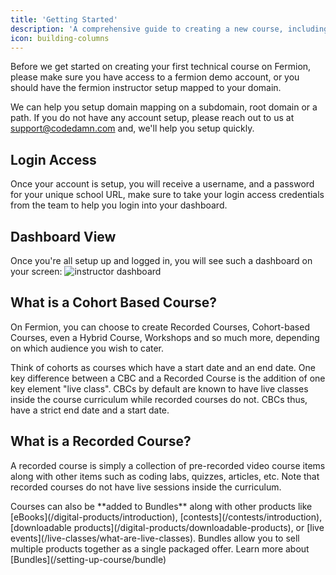 ```yaml
---
title: 'Getting Started'
description: 'A comprehensive guide to creating a new course, including defining course structure, modules, and initial setup steps.'
icon: building-columns
---
```


Before we get started on creating your first technical course on Fermion, please make sure you have access to a fermion demo account, or you should have the fermion instructor setup mapped to your domain.

We can help you setup domain mapping on a subdomain, root domain or a path. If you do not have any account setup, please reach out to us at [support@codedamn.com](mailto:support@codedamn.com) and, we'll help you setup quickly.

## Login Access

Once your account is setup, you will receive a username, and a password for your unique school URL, make sure to take your login access credentials from the team to help you login into your dashboard.

## Dashboard View

Once you're all setup up and logged in, you will see such a dashboard on your screen:
![instructor dashboard](https://codedamn-website-assets.s3.us-east-1.amazonaws.com/uploads/18-11-2024/18%E2%80%AFPM.nbcqlj.png)

## What is a Cohort Based Course?

On Fermion, you can choose to create Recorded Courses, Cohort-based Courses, even a Hybrid Course, Workshops and so much more, depending on which audience you wish to cater.

Think of cohorts as courses which have a start date and an end date. One key difference between a CBC and a Recorded Course is the addition of one key element "live class". CBCs by default are known to have live classes inside the course curriculum while recorded courses do not. CBCs thus, have a strict end date and a start date.

## What is a Recorded Course?

A recorded course is simply a collection of pre-recorded video course items along with other items such as coding labs, quizzes, articles, etc. Note that recorded courses do not have live sessions inside the curriculum.

<Tip>
Courses can also be **added to Bundles** along with other products like [eBooks](/digital-products/introduction), [contests](/contests/introduction), [downloadable products](/digital-products/downloadable-products), or [live events](/live-classes/what-are-live-classes). Bundles allow you to sell multiple products together as a single packaged offer. Learn more about [Bundles](/setting-up-course/bundle)
</Tip>

